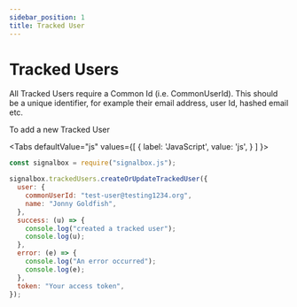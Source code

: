 ```yaml
---
sidebar_position: 1
title: Tracked User
---
```



# Tracked Users

All Tracked Users require a Common Id (i.e. CommonUserId).
This should be a unique identifier, for example their email address, user Id, hashed email etc.

To add a new Tracked User

<Tabs
  defaultValue="js"
  values={[
    { label: 'JavaScript', value: 'js', }
  ]
}>

<TabItem value="js">

```js
const signalbox = require("signalbox.js");

signalbox.trackedUsers.createOrUpdateTrackedUser({
  user: {
    commonUserId: "test-user@testing1234.org",
    name: "Jonny Goldfish",
  },
  success: (u) => {
    console.log("created a tracked user");
    console.log(u);
  },
  error: (e) => {
    console.log("An error occurred");
    console.log(e);
  },
  token: "Your access token",
});
```

</TabItem>
</Tabs>
